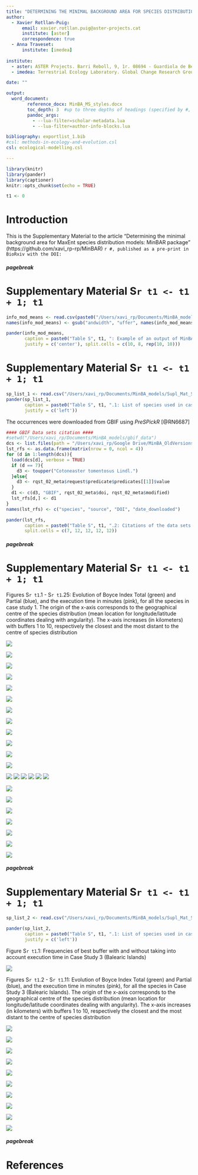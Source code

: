 ```yaml
---
title: "DETERMINING THE MINIMAL BACKGROUND AREA FOR SPECIES DISTRIBUTION MODELS: MinBAR PACKAGE. SUPPLEMENTARY MATERIAL"
author:
  - Xavier Rotllan-Puig:
      email: xavier.rotllan.puig@aster-projects.cat
      institute: [aster]
      correspondence: true
  - Anna Traveset:
      institute: [imedea]
 
institute:
  - aster: ASTER Projects. Barri Reboll, 9, 1r. 08694 - Guardiola de Berguedà (Barcelona). Spain
  - imedea: Terrestrial Ecology Laboratory. Global Change Research Group. Institut Mediterrani d’Estudis Avançats (CSIC-UIB). C/ Miquel Marqués, 21. 07190 - Esporles (Mallorca - Illes Balears). Spain

date: ""

output: 
  word_document:
        reference_docx: MinBA_MS_styles.docx
        toc_depth: 3  #up to three depths of headings (specified by #, ## and ###)
        pandoc_args:
          - --lua-filter=scholar-metadata.lua
          - --lua-filter=author-info-blocks.lua

bibliography: exportlist_1.bib
#csl: methods-in-ecology-and-evolution.csl
csl: ecological-modelling.csl

---
```


```r
library(knitr)
library(pander)
library(captioner)
knitr::opts_chunk$set(echo = TRUE)
```
```r
t1 <- 0
```



# Introduction

This is the Supplementary Material to the article “Determining the minimal background area for MaxEnt species distribution models: MinBAR package” (https://github.com/xavi_rp-rp/MinBAR) `r #, published as a pre-print in BioRxiv with the DOI: `

##### pagebreak

# Supplementary Material S`r t1 <- t1 + 1; t1`

```r
info_mod_means <- read.csv(paste0("/Users/xavi_rp/Documents/MinBA_models", "/minba_20190622_maxnet/results_pru_spi/info_mod_means_pru_spi.csv"), header = TRUE)
names(info_mod_means) <- gsub("andwidth", "uffer", names(info_mod_means))

pander(info_mod_means,
       caption = paste0("Table S", t1, ": Example of an output of MinBAR. Buffer in km."),
       justify = c('center'), split.cells = c(10, 8, rep(10, 10)))
```

\newline 
\newline 


# Supplementary Material S`r t1 <- t1 + 1; t1`

```r

sp_list_1 <- read.csv("/Users/xavi_rp/Documents/MinBA_models/Supl_Mat_Specs.csv", header = TRUE, sep = ";")[, 1:2]
pander(sp_list_1,
       caption = paste0("Table S", t1, ".1: List of species used in case study 1"),
       justify = c('left'))
```

The occurrences were downloaded from GBIF using *PreSPickR* [@RN6687]

\newline 
\newline 
\newline 

```r
#### GBIF Data sets citation ####
#setwd("/Users/xavi_rp/Documents/MinBA_models/gbif_data")
dcs <- list.files(path = "/Users/xavi_rp/Google Drive/MinBA_OldVersions/gbif_data", pattern = "*.RData$", full.names = TRUE)
lst_rfs <- as.data.frame(matrix(nrow = 0, ncol = 4))
for (d in 1:length(dcs)){
  load(dcs[d], verbose = TRUE)
  if (d == 7){
    d3 <- toupper("Cotoneaster tomentosus Lindl.")
  }else{
    d3 <- rqst_02_meta$request$predicate$predicates[[1]]$value
  }
  d1 <- c(d3, "GBIF", rqst_02_meta$doi, rqst_02_meta$modified)
  lst_rfs[d,] <- d1
}
names(lst_rfs) <- c("species", "source", "DOI", "date_downloaded")
```

```r
pander(lst_rfs, 
       caption = paste0("Table S", t1, ".2: Citations of the data sets downloaded from GBIF and used in case study 1"),
       split.cells = c(7, 12, 12, 12, 12))
```



##### pagebreak

# Supplementary Material S`r t1 <- t1 + 1; t1`

Figures S`r t1`.1 - S`r t1`.25: Evolution of Boyce Index Total (green) and Partial (blue), and the execution time in minutes (pink), for all the species in case study 1. The origin of the x-axis corresponds to the geographical centre of the species distribution (mean location for longitude/latitude coordinates dealing with angularity). The x-axis increases (in kilometers) with buffers 1 to 10, respectively the closest and the most distant to the centre of species distribution

![](/Users/xavi_rp/Documents/MinBA_models/minba_20190622_maxnet/results_pin_syl/boyce_buffer_pin_syl_part_tot.png)

![](/Users/xavi_rp/Documents/MinBA_models/minba_20190622_maxnet/results_que_ile/boyce_buffer_que_ile_part_tot.png)

![](/Users/xavi_rp/Documents/MinBA_models/minba_20190622_maxnet/results_fag_syl/boyce_buffer_fag_syl_part_tot.png)

![](/Users/xavi_rp/Documents/MinBA_models/minba_20190622_maxnet/results_fra_exc/boyce_buffer_fra_exc_part_tot.png)

![](/Users/xavi_rp/Documents/MinBA_models/minba_20190622_maxnet/results_que_pet/boyce_buffer_que_pet_part_tot.png)

![](/Users/xavi_rp/Documents/MinBA_models/minba_20190622_maxnet/results_que_rob/boyce_buffer_que_rob_part_tot.png)

![](/Users/xavi_rp/Documents/MinBA_models/minba_20190622_maxnet/results_que_pyr/boyce_buffer_que_pyr_part_tot.png)

![](/Users/xavi_rp/Documents/MinBA_models/minba_20190622_maxnet/results_que_sub/boyce_buffer_que_sub_part_tot.png)

![](/Users/xavi_rp/Documents/MinBA_models/minba_20190622_maxnet/results_abi_alb/boyce_buffer_abi_alb_part_tot.png)

![](/Users/xavi_rp/Documents/MinBA_models/minba_20190622_maxnet/results_ace_pla/boyce_buffer_ace_pla_part_tot.png)

![](/Users/xavi_rp/Documents/MinBA_models/minba_20190622_maxnet/results_aln_glu/boyce_buffer_aln_glu_part_tot.png)

![](/Users/xavi_rp/Documents/MinBA_models/minba_20190622_maxnet/results_jun_oxy/boyce_buffer_jun_oxy_part_tot.png)

![](/Users/xavi_rp/Documents/MinBA_models/minba_20190622_maxnet/results_arb_une/boyce_buffer_arb_une_part_tot.png)
![](/Users/xavi_rp/Documents/MinBA_models/minba_20190622_maxnet/results_cra_mon/boyce_buffer_cra_mon_part_tot.png)
![](/Users/xavi_rp/Documents/MinBA_models/minba_20190622_maxnet/results_pru_spi/boyce_buffer_pru_spi_part_tot.png)
![](/Users/xavi_rp/Documents/MinBA_models/minba_20190622_maxnet/results_bux_sem/boyce_buffer_bux_sem_part_tot.png)
![](/Users/xavi_rp/Documents/MinBA_models/minba_20190622_maxnet/results_cot_tom/boyce_buffer_cot_tom_part_tot.png)
![](/Users/xavi_rp/Documents/MinBA_models/minba_20190622_maxnet/results_vio_mir/boyce_buffer_vio_mir_part_tot.png)

![](/Users/xavi_rp/Documents/MinBA_models/minba_20190622_maxnet/results_dip_eru/boyce_buffer_dip_eru_part_tot.png)

![](/Users/xavi_rp/Documents/MinBA_models/minba_20190622_maxnet/results_cen_alb/boyce_buffer_cen_alb_part_tot.png)

![](/Users/xavi_rp/Documents/MinBA_models/minba_20190622_maxnet/results_ger_luc/boyce_buffer_ger_luc_part_tot.png)

![](/Users/xavi_rp/Documents/MinBA_models/minba_20190622_maxnet/results_lin_alp/boyce_buffer_lin_alp_part_tot.png)

![](/Users/xavi_rp/Documents/MinBA_models/minba_20190622_maxnet/results_pis_ter/boyce_buffer_pis_ter_part_tot.png)

![](/Users/xavi_rp/Documents/MinBA_models/minba_20190622_maxnet/results_leo_com/boyce_buffer_leo_com_part_tot.png)

![](/Users/xavi_rp/Documents/MinBA_models/minba_20190622_maxnet/results_lot_edu/boyce_buffer_lot_edu_part_tot.png)


##### pagebreak

# Supplementary Material S`r t1 <- t1 + 1; t1`

```r
sp_list_2 <- read.csv("/Users/xavi_rp/Documents/MinBA_models/Supl_Mat_Specs.csv", header = TRUE, sep = ";")[, 3:4]

pander(sp_list_2,
       caption = paste0("Table S", t1, ".1: List of species used in case study 3 (Balearic Islands)"),
       justify = c('left'))
```

\newline 
\newline 
\newline 



Figure S`r t1`.1: Frequencies of best buffer with and without taking into account execution time in Case Study 3 (Balearic Islands)

![](/Users/xavi_rp/Documents/MinBA_models/minba_20190622_maxnet_balears/BestBuffers.png)



Figures S`r t1`.2 - S`r t1`.11: Evolution of Boyce Index Total (green) and Partial (blue), and the execution time in minutes (pink), for all the species in Case Study 3 (Balearic Islands). The origin of the x-axis corresponds to the geographical centre of the species distribution (mean location for longitude/latitude coordinates dealing with angularity). The x-axis increases (in kilometers) with buffers 1 to 10, respectively the closest and the most distant to the centre of species distribution

![](/Users/xavi_rp/Documents/MinBA_models/minba_20190622_maxnet_balears/results_arb_une/boyce_buffer_arb_une_part_tot.png)

![](/Users/xavi_rp/Documents/MinBA_models/minba_20190622_maxnet_balears/results_asp_aes/boyce_buffer_asp_aes_part_tot.png)

![](/Users/xavi_rp/Documents/MinBA_models/minba_20190622_maxnet_balears/results_cha_hum/boyce_buffer_cha_hum_part_tot.png)

![](/Users/xavi_rp/Documents/MinBA_models/minba_20190622_maxnet_balears/results_eph_fra/boyce_buffer_eph_fra_part_tot.png)

![](/Users/xavi_rp/Documents/MinBA_models/minba_20190622_maxnet_balears/results_hel_sto/boyce_buffer_hel_sto_part_tot.png)

![](/Users/xavi_rp/Documents/MinBA_models/minba_20190622_maxnet_balears/results_jun_oxy/boyce_buffer_jun_oxy_part_tot.png)

![](/Users/xavi_rp/Documents/MinBA_models/minba_20190622_maxnet_balears/results_pis_len/boyce_buffer_pis_len_part_tot.png)

![](/Users/xavi_rp/Documents/MinBA_models/minba_20190622_maxnet_balears/results_que_coc/boyce_buffer_que_coc_part_tot.png)

![](/Users/xavi_rp/Documents/MinBA_models/minba_20190622_maxnet_balears/results_rha_ala/boyce_buffer_rha_ala_part_tot.png)

![](/Users/xavi_rp/Documents/MinBA_models/minba_20190622_maxnet_balears/results_vib_tin/boyce_buffer_vib_tin_part_tot.png)




##### pagebreak

# References







